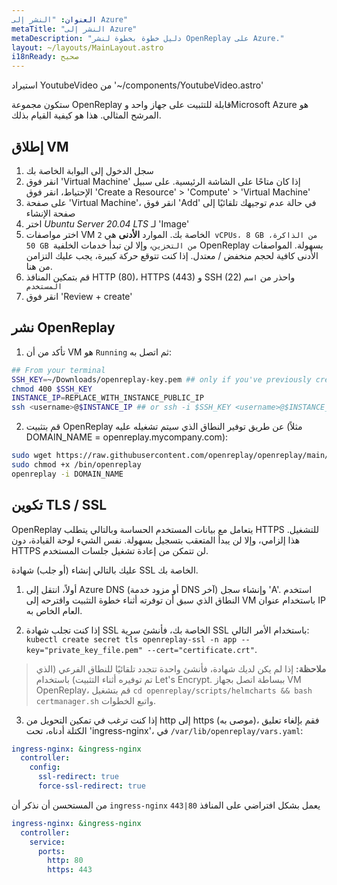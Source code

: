 ```yaml
---
العنوان: "النشر إلى Azure"
metaTitle: "النشر إلى Azure"
metaDescription: "دليل خطوة بخطوة لنشر OpenReplay على Azure."
layout: ~/layouts/MainLayout.astro
i18nReady: صحيح
---
```

استيراد YoutubeVideo من '~/components/YoutubeVideo.astro'

<YoutubeVideo title="مشاهدة كيفية تثبيت OpenReplay في البنية التحتية الخاصة بك في Azure"
  description="إذا لم ترغب في القراءة، يمكنك اتباع هذا الدرس التعليمي المرئي يوضح لك كيفية تثبيت OpenReplay في Azure"
  videoURL="https://www.youtube.com/watch?v=bkVw32UKf7Q"
  />

ستكون مجموعة OpenReplay قابلة للتثبيت على جهاز واحد وMicrosoft Azure هو المرشح المثالي. هذا هو كيفية القيام بذلك.

## إطلاق VM

1. سجل الدخول إلى البوابة الخاصة بك
2. انقر فوق 'Virtual Machine' إذا كان متاحًا على الشاشة الرئيسية. على سبيل الإحتياط، انقر فوق 'Create a Resource' > 'Compute' > 'Virtual Machine'
3. على صفحة 'Virtual Machine'، انقر فوق 'Add' في حالة عدم توجيهك تلقائيًا إلى صفحة الإنشاء
4. اختر *Ubuntu Server 20.04 LTS* لـ 'Image'
4. اختر مواصفات VM الخاصة بك. الموارد **الأدنى** هي `2 vCPUs، 8 GB من الذاكرة، 50 GB من التخزين`، وإلا لن تبدأ خدمات الخلفية OpenReplay بسهولة. المواصفات الأدنى كافية لحجم منخفض / معتدل. إذا كنت تتوقع حركة كبيرة، يجب عليك التزامن من هنا.
5. قم بتمكين المنافذ HTTP (80)، HTTPS (443) و SSH (22) واحذر من `اسم المستخدم`
6. انقر فوق 'Review + create'

## نشر OpenReplay

1. تأكد من أن VM هو `Running` ثم اتصل به:


```bash
## From your terminal
SSH_KEY=~/Downloads/openreplay-key.pem ## only if you've previously created an SSH key
chmod 400 $SSH_KEY
INSTANCE_IP=REPLACE_WITH_INSTANCE_PUBLIC_IP
ssh <username>@$INSTANCE_IP ## or ssh -i $SSH_KEY <username>@$INSTANCE_IP if you have a key
```


2. قم بتثبيت OpenReplay عن طريق توفير النطاق الذي سيتم تشغيله عليه (مثلاً DOMAIN_NAME = openreplay.mycompany.com):


```bash
sudo wget https://raw.githubusercontent.com/openreplay/openreplay/main/scripts/helmcharts/openreplay-cli -O /bin/openreplay 
sudo chmod +x /bin/openreplay
openreplay -i DOMAIN_NAME
```


## تكوين TLS / SSL

OpenReplay يتعامل مع بيانات المستخدم الحساسة وبالتالي يتطلب HTTPS للتشغيل. هذا إلزامي، وإلا لن يبدأ المتعقب بتسجيل بسهولة. نفس الشيء لوحة القيادة، دون HTTPS لن تتمكن من إعادة تشغيل جلسات المستخدم.

عليك بالتالي إنشاء (أو جلب) شهادة SSL الخاصة بك.

1. أولاً، انتقل إلى Azure DNS (أو مزود خدمة DNS آخر) وإنشاء سجل 'A'. استخدم النطاق الذي سبق أن توفرته أثناء خطوة التثبيت واقترحه إلى VM باستخدام عنوان IP العام الخاص به.

2. إذا كنت تجلب شهادة SSL الخاصة بك، فأنشئ سرية SSL باستخدام الأمر التالي: `kubectl create secret tls openreplay-ssl -n app --key="private_key_file.pem" --cert="certificate.crt"`.

> **ملاحظة:** إذا لم يكن لديك شهادة، فأنشئ واحدة تتجدد تلقائيًا للنطاق الفرعي (الذي تم توفيره أثناء التثبيت) باستخدام Let's Encrypt. ببساطة اتصل بجهاز VM OpenReplay، قم بتشغيل `cd openreplay/scripts/helmcharts && bash certmanager.sh` واتبع الخطوات.

3. إذا كنت ترغب في تمكين التحويل من http إلى https (موصى به)، فقم بإلغاء تعليق الكتلة أدناه، تحت 'ingress-nginx'، في `/var/lib/openreplay/vars.yaml`:


```yaml
ingress-nginx: &ingress-nginx
  controller:
    config:
      ssl-redirect: true
      force-ssl-redirect: true
```


من المستحسن أن نذكر أن `ingress-nginx` يعمل بشكل افتراضي على المنافذ `80|443`
```yaml
ingress-nginx: &ingress-nginx
  controller:
    service:
      ports:
        http: 80
        https: 443
```
